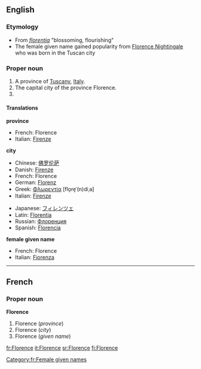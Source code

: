 ==English==
===Etymology===
*From {{L.}} ''[[florentia]]'' "blossoming, flourishing"
*The female given name gained popularity from [[w:Florence Nightingale|Florence Nightingale]] who was born in the Tuscan city
===Proper noun===
{{en-proper noun}}

#A province of [[Tuscany]], [[Italy]].
#The capital city of the province Florence.
#{{given name|female|}}

====Translations====
'''province'''
{{top}}
*French: Florence
*Italian: [[Firenze]]
{{mid}}
{{bottom}}

'''city'''
{{top}}
*Chinese: [[佛罗伦萨]]
*Danish: [[Firenze]]
*French: Florence
*German: [[Florenz]]
*Greek: [[Φλωρεντία]] [flo̞re̞ˈ(n)diˌa] {{f}}
*Italian: [[Firenze]]
{{mid}}
*Japanese: [[フィレンツェ]]
*Latin: [[Florentia]]
*Russian: [[Флоренция]]
*Spanish: [[Florencia]]
{{bottom}}

'''female given name'''
{{top}}
*French: Florence
*Italian: [[Fiorenza]] {{f}}
{{mid}}
{{bottom}}

----

==French==
===Proper noun===
'''Florence'''

#Florence (''province'')
#Florence (''city'')
#Florence (''given name'')

[[Category:fr:Female given names]]

[[fr:Florence]]
[[it:Florence]]
[[sr:Florence]]
[[fi:Florence]]